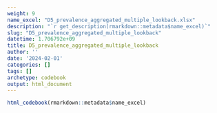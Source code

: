 ```yaml
---
weight: 9
name_excel: "D5_prevalence_aggregated_multiple_lookback.xlsx"
description: "`r get_description(rmarkdown::metadata$name_excel)`"
slug: "D5_prevalence_aggregated_multiple_lookback"
datetime: 1.706792e+09
title: D5_prevalence_aggregated_multiple_lookback
author: ''
date: '2024-02-01'
categories: []
tags: []
archetype: codebook
output: html_document
---
```


```r
html_codebook(rmarkdown::metadata$name_excel)
```
